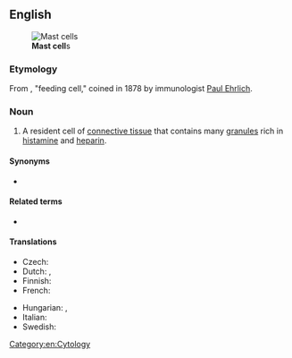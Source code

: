 {{also|mast-cell}}

==English==
[[Image:SMCpolyhydroxysmall.jpg|thumb|right|'''Mast cell'''s]]

===Etymology===
From {{etyl|de|en}} {{m|de|Mastzelle|g=f}}, "feeding cell," coined in 1878 by immunologist [[w:Paul Ehrlich|Paul Ehrlich]].

===Noun===
{{en-noun}}
{{wikipedia}}
# A resident cell of [[connective tissue]] that contains many [[granule]]s rich in [[histamine]] and [[heparin]].

====Synonyms====
* {{l|en|mastocyte}}

====Related terms====
* {{l|en|basophil}}

====Translations====
{{trans-top|cell}}
* Czech: {{t|cs|žírná buňka|f}}
* Dutch: {{t|nl|mestcel|f|m}}, {{t+|nl|mastocyt|m}}
* Finnish: {{t|fi|syöttösolu}}
* French: {{t+|fr|mastocyte|m}}
{{trans-mid}}
* Hungarian: {{t|hu|hízósejt}}, {{t|hu|masztocita}}
* Italian: {{t+|it|mastocita|m}}
* Swedish: {{t+|sv|mastcell|c}}
{{trans-bottom}}

[[Category:en:Cytology]]